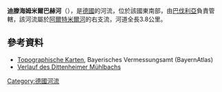 {{Coord|49.05979|N|10.82113|E|display=title}}

'''迪滕海姆米爾巴赫河'''（{{lang-de|Dittenheimer Mühlbach}}），是[[德國|德國]]的河流，位於該國東南部，由[[巴伐利亞|巴伐利亞]]負責管轄，該河流屬於[[阿爾特米爾河|阿爾特米爾河]]的右支流，河道全長3.8公里。

==參考資料==
* [http://geoportal.bayern.de/bayernatlas/?x=2RgYT2iGt9hGht0RHc3xiDib3o8*xpn8asNoYyKBuMIutXVD2S2N6b29IcYLbSYqSACNyfbOxMkZNucFaBtGHUOuuEbuVZGy9wDE9J*h3ag&X=5435728.74&Y=4412375.28&zoom=10&lang=de&topic=ba&bgLayer=tk&catalogNodes=122 Topographische Karten], Bayerisches Vermessungsamt (BayernAtlas)
* [http://geoportal.bayern.de/bayernatlas/?x=2RgYT2iGt9hGht0RHc3xiDib3o8*xpn8asNoYyKBuMIutXVD2S2N6b29IcYLbSYqSACNyfbOxMkZNucFaBtGHUOuuEbuVZGy9wDE9J*h3ag&X=5435728.74&Y=4412375.28&zoom=10&lang=de&topic=ba&bgLayer=tk&catalogNodes=122 Verlauf des Dittenheimer Mühlbachs]

{{Germany-geo-stub}}
[[Category:德國河流|Category:德國河流]]